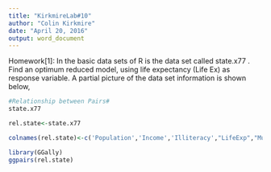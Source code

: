 ```yaml
---
title: "KirkmireLab#10"
author: "Colin Kirkmire"
date: "April 20, 2016"
output: word_document
---
```


Homework[1]: In the basic data sets of R is the data set called state.x77 . Find an
optimum reduced model, using life expectancy (Life Ex) as response variable.
A partial picture of the data set information is shown below,

```r
#Relationship between Pairs#
state.x77

rel.state<-state.x77

colnames(rel.state)<-c('Population','Income','Illiteracy',"LifeExp","Murder","HSGrad","Frost","Area")

library(GGally)
ggpairs(rel.state)


```

